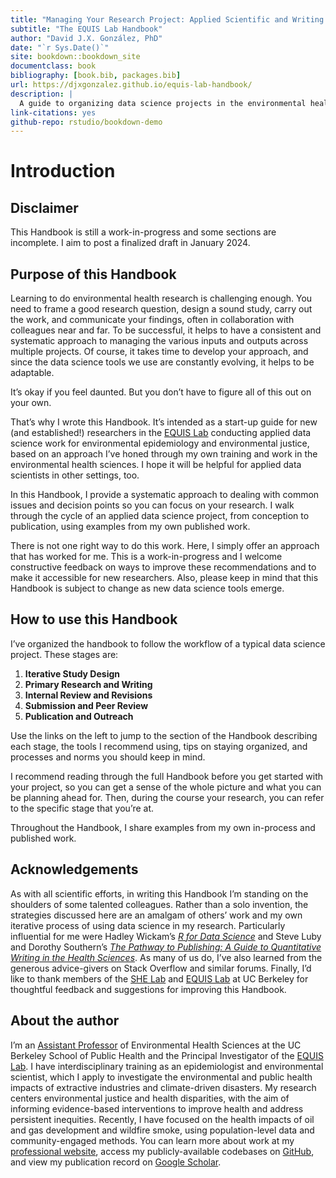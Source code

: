```yaml
--- 
title: "Managing Your Research Project: Applied Scientific and Writing Skills for Epidemiology and Environmental Justice (and Beyond)"
subtitle: "The EQUIS Lab Handbook"
author: "David J.X. González, PhD"
date: "`r Sys.Date()`"
site: bookdown::bookdown_site
documentclass: book
bibliography: [book.bib, packages.bib]
url: https://djxgonzalez.github.io/equis-lab-handbook/
description: |
  A guide to organizing data science projects in the environmental health sciences.
link-citations: yes
github-repo: rstudio/bookdown-demo
---
```


# Introduction {-#introduction}

## Disclaimer {-#disclaimer}

This Handbook is still a work-in-progress and some sections are incomplete. I aim to post a finalized draft in January 2024.

## Purpose of this Handbook {-#introduction-purpose}

Learning to do environmental health research is challenging enough. You need to frame a good research question, design a sound study, carry out the work, and communicate your findings, often in collaboration with colleagues near and far. To be successful, it helps to have a consistent and systematic approach to managing the various inputs and outputs across multiple projects. Of course, it takes time to develop your approach, and since the data science tools we use are constantly evolving, it helps to be adaptable.

It's okay if you feel daunted. But you don't have to figure all of this out on your own.

That's why I wrote this Handbook. It's intended as a start-up guide for new (and established!) researchers in the [EQUIS Lab](https://equislab.publichealth.berkeley.edu/){target="_blank"} conducting applied data science work for environmental epidemiology and environmental justice, based on an approach I've honed through my own training and work in the environmental health sciences. I hope it will be helpful for applied data scientists in other settings, too.

In this Handbook, I provide a systematic approach to dealing with common issues and decision points so  you can focus on your research. I walk through the cycle of an applied data science project, from conception to publication, using examples from my own published work. 

There is not one right way to do this work. Here, I simply offer an approach that has worked for me. This is a work-in-progress and I welcome constructive feedback on ways to improve these recommendations and to make it accessible for new researchers. Also, please keep in mind that this Handbook is subject to change as new data science tools emerge.

## How to use this Handbook {-#introduction-howtouse}

I've organized the handbook to follow the workflow of a typical data science project. These stages are:

1. **Iterative Study Design**
2. **Primary Research and Writing**
3. **Internal Review and Revisions**
4. **Submission and Peer Review**
5. **Publication and Outreach**

Use the links on the left to jump to the section of the Handbook describing each stage, the tools I recommend using, tips on staying organized, and processes and norms you should keep in mind.

I recommend reading through the full Handbook before you get started with your project, so you can get a sense of the whole picture and what you can be planning ahead for. Then, during the course your research, you can refer to the specific stage that you're at.

Throughout the Handbook, I share examples from my own in-process and published work.

## Acknowledgements {-#introduction-inspiration}

As with all scientific efforts, in writing this Handbook I'm standing on the shoulders of some talented colleagues. Rather than a solo invention, the strategies discussed here are an amalgam of others' work and my own iterative process of using data science in my research. Particularly influential for me were Hadley Wickam's *[R for Data Science](https://r4ds.hadley.nz/)* and Steve Luby and Dorothy Southern's *[The Pathway to Publishing: A Guide to Quantitative Writing in the Health Sciences](https://doi.org/10.1007/978-3-030-98175-4){target="_blank"}*. As many of us do, I've also learned from the generous advice-givers on Stack Overflow and similar forums. Finally, I'd like to thank members of the [SHE Lab](https://nature.berkeley.edu/morellofroschlab/){target="_blank"} and [EQUIS Lab](https://equislab.publichealth.berkeley.edu/){target="_blank"} at UC Berkeley for thoughtful feedback and suggestions for improving this Handbook.

## About the author {-#introduction-author}

I’m an [Assistant Professor](https://publichealth.berkeley.edu/people/david-gonzalez/){target="_blank"} of Environmental Health Sciences at the UC Berkeley School of Public Health and the Principal Investigator of the [EQUIS Lab](https://equislab.publichealth.berkeley.edu/){target="_blank"}. I have interdisciplinary training as an epidemiologist and environmental scientist, which I apply to investigate the environmental and public health impacts of extractive industries and climate-driven disasters. My research centers environmental justice and health disparities, with the aim of informing evidence-based interventions to improve health and address persistent inequities. Recently, I have focused on the health impacts of oil and gas development and wildfire smoke, using population-level data and community-engaged methods. You can learn more about work at my [professional website](https://www.davidjxgonzalez.me/){target="_blank"}, access my publicly-available codebases on [GitHub](https://github.com/djxgonzalez){target="_blank"}, and view my publication record on [Google Scholar](https://scholar.google.com/citations?hl=en&user=I_msswMAAAAJ){target="_blank"}.